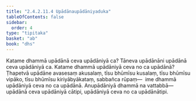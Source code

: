 ```yaml
---
title: "2.4.2.11.4 Upādānaupādāniyaduka"
tableOfContents: false
sidebar:
  order: 4
type: "tipitaka"
basket: "ab"
book: "dhs"
---
```



<DynamicBreadcrumb />

<Division number="1559" book="dhs" bookNo="29" page="290">

<Paragraph number="2270" book="dhs">
Katame dhammā upādānā ceva upādāniyā ca? Tāneva upādānāni upādānā ceva upādāniyā ca.
</Paragraph>

</Division>
<Division number="1560" book="dhs" bookNo="29" page="290">

<Paragraph number="2271" book="dhs">
Katame dhammā upādāniyā ceva no ca upādānā? Ṭhapetvā upādāne avasesaṃ akusalaṃ, tīsu bhūmīsu kusalaṃ, tīsu bhūmīsu vipāko, tīsu bhūmīsu kiriyābyākataṃ, sabbañca rūpaṃ—  ime dhammā upādāniyā ceva no ca upādānā. Anupādāniyā dhammā na vattabbā—  upādānā ceva upādāniyā cātipi, upādāniyā ceva no ca upādānātipi.
</Paragraph>
</Division>